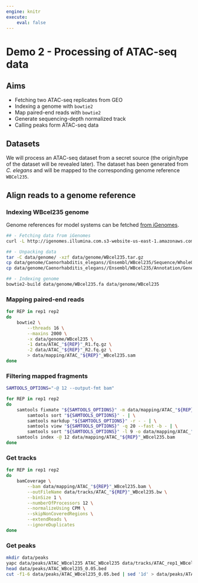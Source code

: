 ```yaml
---
engine: knitr
execute:
    eval: false
---
```


# Demo 2 - Processing of ATAC-seq data

::: {.callout-note icon='true'}
## Aims

- Fetching two ATAC-seq replicates from GEO 
- Indexing a genome with `bowtie2`
- Map paired-end reads with `bowtie2`
- Generate sequencing-depth normalized track
- Calling peaks form ATAC-seq data
:::

::: {.callout-tip icon='true'}
## Datasets

We will process an ATAC-seq dataset from a secret source (the origin/type of the dataset will be revealed later). 
The dataset has been generated from *C. elegans* and will be mapped to the corresponding genome reference `WBCel235`.
:::

## Align reads to a genome reference 

### Indexing WBcel235 genome 

Genome references for model systems can be fetched [from iGenomes](https://emea.support.illumina.com/sequencing/sequencing_software/igenome.html).

```bash
## - Fetching data from iGenomes
curl -L http://igenomes.illumina.com.s3-website-us-east-1.amazonaws.com/Caenorhabditis_elegans/Ensembl/WBcel235/Caenorhabditis_elegans_Ensembl_WBcel235.tar.gz -o data/genome/WBcel235.tar.gz

## - Unpacking data 
tar -C data/genome/ -xzf data/genome/WBcel235.tar.gz
cp data/genome/Caenorhabditis_elegans//Ensembl/WBcel235/Sequence/WholeGenomeFasta/genome.fa data/genome/WBcel235.fa
cp data/genome/Caenorhabditis_elegans//Ensembl/WBcel235/Annotation/Genes/genes.gtf data/genome/WBcel235.gtf

## - Indexing genome
bowtie2-build data/genome/WBcel235.fa data/genome/WBcel235
```

### Mapping paired-end reads

```bash
for REP in rep1 rep2
do
    bowtie2 \
        --threads 16 \
        --maxins 2000 \
        -x data/genome/WBcel235 \
        -1 data/ATAC_"${REP}"_R1.fq.gz \
        -2 data/ATAC_"${REP}"_R2.fq.gz \
        > data/mapping/ATAC_"${REP}"_WBcel235.sam
done
```

### Filtering mapped fragments

```bash
SAMTOOLS_OPTIONS="-@ 12 --output-fmt bam"

for REP in rep1 rep2
do
    samtools fixmate "${SAMTOOLS_OPTIONS}" -m data/mapping/ATAC_"${REP}"_WBcel235.sam - | \
        samtools sort "${SAMTOOLS_OPTIONS}" - | \
        samtools markdup "${SAMTOOLS_OPTIONS}" -r - - | \
        samtools view "${SAMTOOLS_OPTIONS}" -q 20 --fast -b - | \
        samtools sort "${SAMTOOLS_OPTIONS}" -l 9 -o data/mapping/ATAC_"${REP}"_WBcel235.bam
    samtools index -@ 12 data/mapping/ATAC_"${REP}"_WBcel235.bam
done
```

### Get tracks

```bash
for REP in rep1 rep2
do
    bamCoverage \
        --bam data/mapping/ATAC_"${REP}"_WBcel235.bam \
        --outFileName data/tracks/ATAC_"${REP}"_WBcel235.bw \
        --binSize 1 \
        --numberOfProcessors 12 \
        --normalizeUsing CPM \
        --skipNonCoveredRegions \
        --extendReads \
        --ignoreDuplicates
done
```

### Get peaks

```bash
mkdir data/peaks
yapc data/peaks/ATAC_WBcel235 ATAC_WBcel235 data/tracks/ATAC_rep1_WBcel235.bw data/tracks/ATAC_rep2_WBcel235.bw
head data/peaks/ATAC_WBcel235_0.05.bed
cut -f1-6 data/peaks/ATAC_WBcel235_0.05.bed | sed '1d' > data/peaks/ATAC_WBcel235.bed
```
